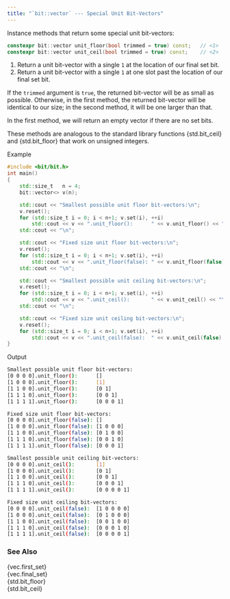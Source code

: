 ```yaml
---
title: "`bit::vector` --- Special Unit Bit-Vectors"
---
```


Instance methods that return some special unit bit-vectors:

```cpp
constexpr bit::vector unit_floor(bool trimmed = true) const;   // <1>
constexpr bit::vector unit_ceil(bool trimmed = true) const;    // <2>
```
1. Return a unit bit-vector with a single `1` at the location of our final set bit.
2. Return a unit bit-vector with a single `1` at one slot past the location of our final set bit.

If the `trimmed` argument is `true`, the returned bit-vector will be as small as possible.
Otherwise, in the first method, the returned bit-vector will be identical to our size; in the second method, it will be one larger than that.

In the first method, we will return an empty vector if there are no set bits.

These methods are analogous to the standard library functions {std.bit_ceil} and {std.bit_floor} that work on unsigned integers.

[Example]{.bt}
```cpp
#include <bit/bit.h>
int main()
{
    std::size_t   n = 4;
    bit::vector<> v(n);

    std::cout << "Smallest possible unit floor bit-vectors:\n";
    v.reset();
    for (std::size_t i = 0; i < n+1; v.set(i), ++i)
        std::cout << v << ".unit_floor():      " << v.unit_floor() << "\n";
    std::cout << "\n";

    std::cout << "Fixed size unit floor bit-vectors:\n";
    v.reset();
    for (std::size_t i = 0; i < n+1; v.set(i), ++i)
        std::cout << v << ".unit_floor(false): " << v.unit_floor(false) << "\n";
    std::cout << "\n";

    std::cout << "Smallest possible unit ceiling bit-vectors:\n";
    v.reset();
    for (std::size_t i = 0; i < n+1; v.set(i), ++i)
        std::cout << v << ".unit_ceil():       " << v.unit_ceil() << "\n";
    std::cout << "\n";

    std::cout << "Fixed size unit ceiling bit-vectors:\n";
    v.reset();
    for (std::size_t i = 0; i < n+1; v.set(i), ++i)
        std::cout << v << ".unit_ceil(false):  " << v.unit_ceil(false) << "\n";
}
```

[Output]{.bt}
```bash
Smallest possible unit floor bit-vectors:
[0 0 0 0].unit_floor():      []
[1 0 0 0].unit_floor():      [1]
[1 1 0 0].unit_floor():      [0 1]
[1 1 1 0].unit_floor():      [0 0 1]
[1 1 1 1].unit_floor():      [0 0 0 1]

Fixed size unit floor bit-vectors:
[0 0 0 0].unit_floor(false): []
[1 0 0 0].unit_floor(false): [1 0 0 0]
[1 1 0 0].unit_floor(false): [0 1 0 0]
[1 1 1 0].unit_floor(false): [0 0 1 0]
[1 1 1 1].unit_floor(false): [0 0 0 1]

Smallest possible unit ceiling bit-vectors:
[0 0 0 0].unit_ceil():       [1]
[1 0 0 0].unit_ceil():       [0 1]
[1 1 0 0].unit_ceil():       [0 0 1]
[1 1 1 0].unit_ceil():       [0 0 0 1]
[1 1 1 1].unit_ceil():       [0 0 0 0 1]

Fixed size unit ceiling bit-vectors:
[0 0 0 0].unit_ceil(false):  [1 0 0 0 0]
[1 0 0 0].unit_ceil(false):  [0 1 0 0 0]
[1 1 0 0].unit_ceil(false):  [0 0 1 0 0]
[1 1 1 0].unit_ceil(false):  [0 0 0 1 0]
[1 1 1 1].unit_ceil(false):  [0 0 0 0 1]
```

### See Also
{vec.first_set} \
{vec.final_set} \
{std.bit_floor} \
{std.bit_ceil}